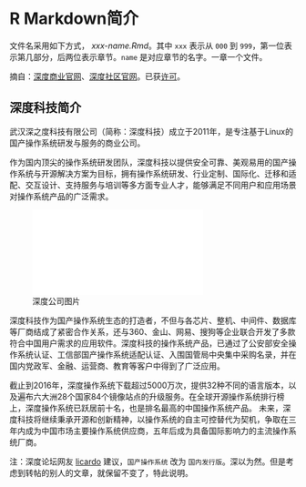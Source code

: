 # R Markdown简介 {#chap:rmarkdown}

文件名采用如下方式， *xxx-name.Rmd*。其中 `xxx` 表示从 `000` 到 `999`，第一位表示第几部分，后两位表示章节。`name` 是对应章节的名字。一章一个文件。

摘自：[深度商业官网](https://www.deepin.com/)、[深度社区官网](https://www.deepin.org/)。已获[许可](https://bbs.deepin.org/forum.php?mod=viewthread&tid=39632&page=10#pid377474)。

## 深度科技简介

武汉深之度科技有限公司（简称：深度科技）成立于2011年，是专注基于Linux的国产操作系统研发与服务的商业公司。

作为国内顶尖的操作系统研发团队，深度科技以提供安全可靠、美观易用的国产操作系统与开源解决方案为目标，拥有操作系统研发、行业定制、国际化、迁移和适配、交互设计、支持服务与培训等多方面专业人才，能够满足不同用户和应用场景对操作系统产品的广泛需求。

![深度公司图片](figure/sjtulogo.pdf)

深度科技作为国产操作系统生态的打造者，不但与各芯片、整机、中间件、数据库等厂商结成了紧密合作关系，还与360、金山、网易、搜狗等企业联合开发了多款符合中国用户需求的应用软件。深度科技的操作系统产品，已通过了公安部安全操作系统认证、工信部国产操作系统适配认证、入围国管局中央集中采购名录，并在国内党政军、金融、运营商、教育等客户中得到了广泛应用。

截止到2016年，深度操作系统下载超过5000万次，提供32种不同的语言版本，以及遍布六大洲28个国家84个镜像站点的升级服务。在全球开源操作系统排行榜上，深度操作系统已跃居前十名，也是排名最高的中国操作系统产品。
未来，深度科技将继续秉承开源和创新精神，以操作系统的自主可控替代为契机，争取在三年内成为中国市场主要操作系统供应商，五年后成为具备国际影响力的主流操作系统厂商。

注：深度论坛网友 [licardo](https://bbs.deepin.org/forum.php?mod=viewthread&tid=145309&page=1#pid378170) 建议，`国产操作系统` 改为 `国内发行版`。深以为然。但是考虑到转帖的别人的文章，就保留不变了，特此说明。

